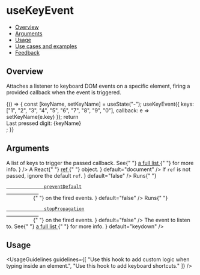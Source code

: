 
<Meta title="Hooks/useKeyEvent" />

# useKeyEvent

- [Overview](#overview)
- [Arguments](#arguments)
- [Usage](#usage)
- [Use cases and examples](#use-cases-and-examples)
- [Feedback](#feedback)

## Overview

Attaches a listener to keyboard DOM events on a specific element, firing a provided callback when the event is triggered.

<Canvas>
  <Story name="Overview">
    {() => {
      const [keyName, setKeyName] = useState("-");
      useKeyEvent({
        keys: ["1", "2", "3", "4", "5", "6", "7", "8", "9", "0"],
        callback: e => setKeyName(e.key)
      });
      return <div>Last pressed digit: {keyName}</div>;
    }}
  </Story>
</Canvas>

## Arguments

<FunctionArguments>
  <FunctionArgument name="options" type="Object">
    <FunctionArgument
      name="keys"
      type="Array<string>"
      description={
        <>
          A list of keys to trigger the passed callback. See{" "}
          <a
            href="https://developer.mozilla.org/en-US/docs/Web/API/KeyboardEvent/key/Key_Values"
            target="_blank"
            rel="noopener noreferrer"
          >
            a full list
          </a>{" "}
          for more info.
        </>
      }
    />
    <FunctionArgument
      name="callback"
      type="(event: Event) => void"
      description="Callback function to execute when the event is fired."
      required
    />
    <FunctionArgument
      name="ref"
      type="React.MutableRefObject"
      description={
        <>
          A React{" "}
          <a href="https://react.dev/reference/react/useRef" target="_blank" rel="noopener noreferrer">
            ref
          </a>{" "}
          object.
        </>
      }
      default="document"
    />
    <FunctionArgument
      name="ignoreDocumentFallback"
      type="boolean"
      description={
        <>
          If <code>ref</code> is not passed, ignore the default <code>ref</code>.
        </>
      }
      default="false"
    />
    <FunctionArgument
      name="capture"
      type="boolean"
      description="Whether to capture the event before bubbling up or not."
      default="false"
    />
    <FunctionArgument
      name="preventDefault"
      type="boolean"
      description={
        <>
          Runs{" "}
          <code>
            <a
              href="https://developer.mozilla.org/en-US/docs/Web/API/Event/preventDefault"
              target="_blank"
              rel="noopener noreferrer"
            >
              preventDefault
            </a>
          </code>{" "}
          on the fired events.
        </>
      }
      default="false"
    />
    <FunctionArgument
      name="stopPropagation"
      type="boolean"
      description={
        <>
          Runs{" "}
          <code>
            <a
              href="https://developer.mozilla.org/en-US/docs/Web/API/Event/stopPropagation"
              target="_blank"
              rel="noopener noreferrer"
            >
              stopPropagation
            </a>
          </code>{" "}
          on the fired events.
        </>
      }
      default="false"
    />
    <FunctionArgument
      name="eventName"
      type="string"
      description={
        <>
          The event to listen to. See{" "}
          <a
            href="https://developer.mozilla.org/en-US/docs/Web/API/KeyboardEvent#events"
            target="_blank"
            rel="noopener noreferrer"
          >
            a full list
          </a>{" "}
          for more info.
        </>
      }
      default="keydown"
    />
  </FunctionArgument>
</FunctionArguments>

## Usage

<UsageGuidelines
  guidelines={[
    "Use this hook to add custom logic when typing inside an element.",
    "Use this hook to add keyboard shortcuts."
  ]}
/>
